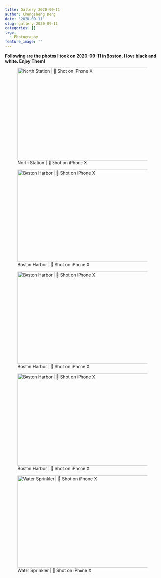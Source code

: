 ```yaml
---
title: Gallery 2020-09-11
author: Chengsheng Deng
date: '2020-09-11'
slug: gallery-2020-09-11
categories: []
tags: 
  - Photography
feature_image: ''
--- 
```


**Following are the photos I took on 2020-09-11 in Boston. I love black and white. Enjoy Them!** 

![North Station |  Shot on iPhone X ](/post/2020-09-11-gallery-2020-09-11_files/IMG_2550.jpeg){width=600px height=300px} 

![Boston Harbor |  Shot on iPhone X ](/post/2020-09-11-gallery-2020-09-11_files/IMG_2570.jpeg){width=600px height=300px} 

![Boston Harbor |  Shot on iPhone X ](/post/2020-09-11-gallery-2020-09-11_files/IMG_2593.jpeg){width=600px height=300px} 

![Boston Harbor |  Shot on iPhone X ](/post/2020-09-11-gallery-2020-09-11_files/IMG_2568.jpeg){width=600px height=300px} 

![Water Sprinkler |  Shot on iPhone X ](/post/2020-09-11-gallery-2020-09-11_files/IMG_2604.jpeg){width=600px height=300px}


